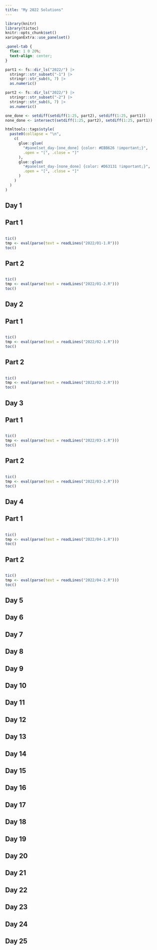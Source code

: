```yaml
---
title: "My 2022 Solutions"
---
```


```r
library(knitr)
library(tictoc)
knitr::opts_chunk$set()
xaringanExtra::use_panelset()
```

```css
.panel-tab {
  flex: 1 0 20%;
  text-align: center;
}
```

```r
part1 <- fs::dir_ls("2022/") |>
  stringr::str_subset("-1") |>
  stringr::str_sub(6, 7) |>
  as.numeric()

part2 <- fs::dir_ls("2022/") |>
  stringr::str_subset("-2") |>
  stringr::str_sub(6, 7) |>
  as.numeric()

one_done <- setdiff(setdiff(1:25, part2), setdiff(1:25, part1))
none_done <- intersect(setdiff(1:25, part2), setdiff(1:25, part1))

htmltools::tags$style(
  paste0(collapse = "\n",
    c(
      glue::glue(
        "#panelset_day-[one_done] {color: #EBB626 !important;}",
        .open = "[", .close = "]"
      ),
      glue::glue(
        "#panelset_day-[none_done] {color: #D63131 !important;}",
        .open = "[", .close = "]"
      )
    )
  )
)
```

::::: {.panelset}

::: {.panel}

# Day 1 {.panel-name}

## Part 1

```r
```

```r
tic()
tmp <- eval(parse(text = readLines("2022/01-1.R")))
toc()
```

## Part 2

```r
```

```r
tic()
tmp <- eval(parse(text = readLines("2022/01-2.R")))
toc()
```

:::

::: {.panel}

# Day 2 {.panel-name}

## Part 1

```r
```

```r
tic()
tmp <- eval(parse(text = readLines("2022/02-1.R")))
toc()
```

## Part 2

```r
```

```r
tic()
tmp <- eval(parse(text = readLines("2022/02-2.R")))
toc()
```

:::

::: {.panel}

# Day 3 {.panel-name}

## Part 1

```r
```

```r
tic()
tmp <- eval(parse(text = readLines("2022/03-1.R")))
toc()
```

## Part 2

```r
```

```r
tic()
tmp <- eval(parse(text = readLines("2022/03-2.R")))
toc()
```

:::

::: {.panel}

# Day 4 {.panel-name}

## Part 1

```r
```

```r
tic()
tmp <- eval(parse(text = readLines("2022/04-1.R")))
toc()
```

## Part 2

```r
```

```r
tic()
tmp <- eval(parse(text = readLines("2022/04-2.R")))
toc()
```

:::

::: {.panel}

# Day 5 {.panel-name}

:::

::: {.panel}

# Day 6 {.panel-name}

:::

::: {.panel}

# Day 7 {.panel-name}

:::

::: {.panel}

# Day 8 {.panel-name}

:::

::: {.panel}

# Day 9 {.panel-name}

:::

::: {.panel}

# Day 10 {.panel-name}

:::

::: {.panel}

# Day 11 {.panel-name}

:::

::: {.panel}

# Day 12 {.panel-name}

:::

::: {.panel}

# Day 13 {.panel-name}

:::

::: {.panel}

# Day 14 {.panel-name}

:::

::: {.panel}

# Day 15 {.panel-name}

:::

::: {.panel}

# Day 16 {.panel-name}

:::

::: {.panel}

# Day 17 {.panel-name}

:::

::: {.panel}

# Day 18 {.panel-name}

:::

::: {.panel}

# Day 19 {.panel-name}

:::

::: {.panel}

# Day 20 {.panel-name}

:::

::: {.panel}

# Day 21 {.panel-name}

:::

::: {.panel}

# Day 22 {.panel-name}

:::

::: {.panel}

# Day 23 {.panel-name}

:::

::: {.panel}

# Day 24 {.panel-name}

:::

::: {.panel}

# Day 25 {.panel-name}

:::

:::::
